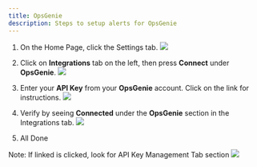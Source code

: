 ```yaml
---
title: OpsGenie
description: Steps to setup alerts for OpsGenie
---
```


1. On the Home Page, click the Settings tab.
![](/images/email-alert-channel.png)
2. Click on **Integrations** tab on the left, then press **Connect** under **OpsGenie**.
![](/images/ops-genie-alert-1.png)
3. Enter your **API Key** from your **OpsGenie** account. Click on the link for instructions.
![](/images/ops-genie-api-key.png)

4. Verify by seeing **Connected** under the **OpsGenie** section in the Integrations tab.
![](/images/ops-genie-alert-2.png)
5. All Done

Note: If linked is clicked, look for API Key Management Tab section 
![](/images/ops-genie-key-manage.png)